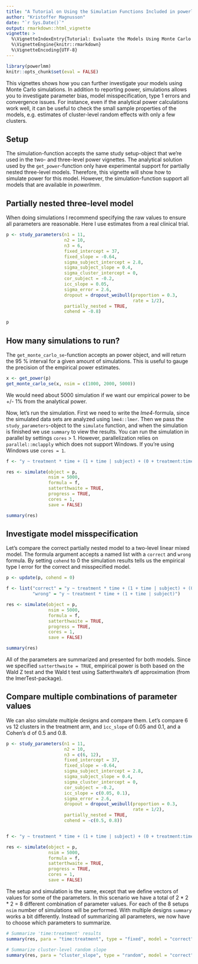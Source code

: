 ```yaml
---
title: "A Tutorial on Using the Simulation Functions Included in powerlmm"
author: "Kristoffer Magnusson"
date: "`r Sys.Date()`"
output: rmarkdown::html_vignette
vignette: >
  %\VignetteIndexEntry{Tutorial: Evaluate the Models Using Monte Carlo Simulations}
  %\VignetteEngine{knitr::rmarkdown}
  %\VignetteEncoding{UTF-8}
---
```

```r
library(powerlmm)
knitr::opts_chunk$set(eval = FALSE)
```

This vignettes shows how you can further investigate your models using Monte Carlo simulations. In addition to reporting power, simulations allows you to investigate parameter bias, model misspecification, type 1 errors and convergence issues. For instance, even if the analytical power calculations work well, it can be useful to check the small sample properties of the models, e.g. estimates of cluster-level random effects with only a few clusters. 

## Setup
The simulation-function accepts the same study setup-object that we're used in the two- and three-level power vignettes. The analytical solution used by the `get_power`-function only have experimental support for partially nested three-level models. Therefore, this vignette will show how to simulate power for this model. However, the simulation-function support all models that are available in *powerlmm*. 

## Partially nested three-level model
When doing simulations I recommend specifying the raw values to ensure all parameters are reasonable. Here I use estimates from a real clinical trial. 
```r
p <- study_parameters(n1 = 11,
                      n2 = 10,
                      n3 = 6,
                      fixed_intercept = 37,
                      fixed_slope = -0.64,
                      sigma_subject_intercept = 2.8,
                      sigma_subject_slope = 0.4,
                      sigma_cluster_intercept = 0,
                      cor_subject = -0.2,
                      icc_slope = 0.05,
                      sigma_error = 2.6,
                      dropout = dropout_weibull(proportion = 0.3, 
                                                rate = 1/2),
                      partially_nested = TRUE,
                      cohend = -0.8)

p
```

## How many simulations to run?
The `get_monte_carlo_se`-function accepts an power object, and will return the 95 % interval for a given amount of simulations. This is useful to gauge the precision of the empirical power estimates.  
```r
x <- get_power(p)
get_monte_carlo_se(x, nsim = c(1000, 2000, 5000))
```
We would need about 5000 simulation if we want our empirical power to be +/- 1% from the analytical power. 

Now, let's run the simulation. First we need to write the *lme4*-formula, since the simulated data sets are analyzed using `lme4::lmer`. Then we pass the `study_parameters`-object to the `simulate` function, and when the simulation is finished we use `summary` to view the results. You can run the simulation in parallel by settings `cores` > 1. However, parallelization relies on `parallel::mclapply` which does not support Windows. If you're using Windows use `cores = 1`. 

```r
f <- "y ~ treatment * time + (1 + time | subject) + (0 + treatment:time | cluster)"

res <- simulate(object = p,
                nsim = 5000,
                formula = f,
                satterthwaite = TRUE,
                progress = TRUE,
                cores = 1,
                save = FALSE)

summary(res)
```



## Investigate model misspecification
Let's compare the correct partially nested model to a two-level linear mixed model. The formula argument accepts a named list with a `correct` and `wrong` formula. By setting `cohend` to 0 the simulation results tells us the empirical type I error for the correct and misspecified model.

```r
p <- update(p, cohend = 0)

f <- list("correct" = "y ~ treatment * time + (1 + time | subject) + (0 + treatment:time | cluster)",
          "wrong" = "y ~ treatment * time + (1 + time | subject)")

res <- simulate(object = p,
                nsim = 5000,
                formula = f,
                satterthwaite = TRUE,
                progress = TRUE,
                cores = 1,
                save = FALSE)

summary(res)
```


All of the parameters are summarized and presented for both models. Since we specified `satterthwaite = TRUE`, empirical power is both based on the Wald Z test and the Wald t test using Satterthwaite's df approximation (from the lmerTest-package).

## Compare multiple combinations of parameter values
We can also simulate multiple designs and compare them. Let's compare 6 vs 12 clusters in the treatment arm, and `ìcc_slope` of 0.05 and 0.1, and a Cohen's d of 0.5 and 0.8. 

```r
p <- study_parameters(n1 = 11,
                      n2 = 10,
                      n3 = c(6, 12),
                      fixed_intercept = 37,
                      fixed_slope = -0.64,
                      sigma_subject_intercept = 2.8,
                      sigma_subject_slope = 0.4,
                      sigma_cluster_intercept = 0,
                      cor_subject = -0.2,
                      icc_slope = c(0.05, 0.1),
                      sigma_error = 2.6,
                      dropout = dropout_weibull(proportion = 0.3, 
                                                rate = 1/2),
                      partially_nested = TRUE,
                      cohend = -c(0.5, 0.8))


f <- "y ~ treatment * time + (1 + time | subject) + (0 + treatment:time | cluster)"

res <- simulate(object = p,
                nsim = 5000,
                formula = f,
                satterthwaite = TRUE,
                progress = TRUE,
                cores = 1,
                save = FALSE)
```

The setup and simulation is the same, except that we define vectors of values for some of the parameters. In this scenario we have a total of 2 * 2 * 2 = 8 different combination of parameter values. For each of the 8 setups `nsim` number of simulations will be performed. With multiple designs `summary` works a bit differently. Instead of summarizing all parameters, we now have to choose which parameters to summarize.

```r
# Summarize 'time:treatment' results 
summary(res, para = "time:treatment", type = "fixed", model = "correct")

# Summarize cluster-level random slope 
summary(res, para = "cluster_slope", type = "random", model = "correct")

```





